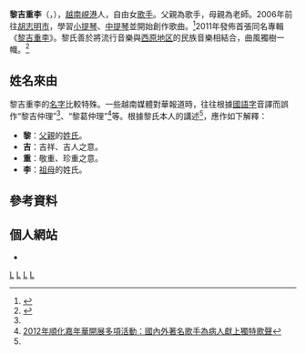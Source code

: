 '''黎吉重李'''（{{vie|hn=黎吉重李|qn=Lê Cát Trọng Lý}}，{{bd|1987年|8月24日}}），[[越南|越南]][[峴港|峴港]]人，自由女[[歌手|歌手]]。父親為歌手，母親為老師。2006年前往[[胡志明市|胡志明市]]，學習[[小提琴|小提琴]]、[[中提琴|中提琴]]並開始創作歌曲。<ref name="vtv6">{{Cite web |url=http://vtv6.com.vn/NewsDetail.aspx?id=11527 |title=Đoán tính cách Lê Cát Trọng Lý qua vân tay |accessdate=2014-05-30 |archive-date=2014-05-31 |archive-url=https://web.archive.org/web/20140531124142/http://vtv6.com.vn/NewsDetail.aspx?id=11527 |dead-url=no }}</ref>2011年發佈首張同名專輯《[[黎吉重李_(專輯)|黎吉重李]]》。黎氏善於將流行音樂與[[西原|西原地区]]的民族音樂相結合，曲風獨樹一幟。<ref name="vov">{{Cite web |url=http://vovworld.vn/zh-cn/%E8%B6%8A%E5%8D%97%E4%B9%8B%E7%AA%97/%E4%BC%A0%E7%BB%9F%E9%9F%B3%E4%B9%90%E4%B8%8E%E7%8E%B0%E4%BB%A3%E9%9F%B3%E4%B9%90%E6%B1%87%E8%81%9A%E7%9A%84%E5%B9%B3%E5%8F%B0/156023.vov |title=传统音乐与现代音乐汇聚的平台 |accessdate=2020-09-23 |archive-date=2016-03-04 |archive-url=https://web.archive.org/web/20160304142053/http://vovworld.vn/zh-cn/%E8%B6%8A%E5%8D%97%E4%B9%8B%E7%AA%97/%E4%BC%A0%E7%BB%9F%E9%9F%B3%E4%B9%90%E4%B8%8E%E7%8E%B0%E4%BB%A3%E9%9F%B3%E4%B9%90%E6%B1%87%E8%81%9A%E7%9A%84%E5%B9%B3%E5%8F%B0/156023.vov |dead-url=no }}</ref>

==姓名來由==
黎吉重李的[[名字|名字]]比較特殊。一些越南媒體對華報道時，往往根據[[國語字|國語字]]音譯而誤作“黎吉仲理”<ref name="vov" />、“黎葛仲理”<ref>[http://vinatoday.com/news_details.php?id_tt=35323 2012年順化嘉年華開展多項活動：國內外著名歌手為病人獻上獨特歌聲]</ref>等。根據黎氏本人的講述<ref name="vtv6" />，應作如下解釋：
* '''黎'''：[[父親|父親]]的[[姓氏|姓氏]]。
* '''吉'''：吉祥、吉人之意。
* '''重'''：敬重、珍重之意。
* '''李'''：[[祖母|祖母]]的姓氏。

==參考資料==
<references/>

==個人網站==
* {{Facebook|lecattronglymusic|黎吉重李}}

[[Category:峴港市人|L]]
[[Category:胡志明市人|L]]
[[Category:越南女歌手|L]]
[[Category:女性吉他手|L]]